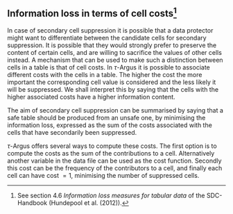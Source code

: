 ## Information loss in terms of cell costs[^8] {#sec-infolosscost}

[^8]: See section 4.6 *Information loss measures for tabular data* of the SDC-Handbook (Hundepool et al. (2012)).

In case of secondary cell suppression it is possible that a data protector might want to differentiate between the candidate cells for secondary suppression. It is possible that they would strongly prefer to preserve the content of certain cells, and are willing to sacrifice the values of other cells instead. A mechanism that can be used to make such a distinction between cells in a table is that of cell costs. In $\tau$-Argus it is possible to associate different costs with the cells in a table. The higher the cost the more important the corresponding cell value is considered and the less likely it will be suppressed. We shall interpret this by saying that the cells with the higher associated costs have a higher information content. 

The aim of secondary cell suppression can be summarised by saying that a safe table should be produced from an unsafe one, by minimising the information loss, expressed as the sum of the costs associated with the cells that have secondarily been suppressed.

$\tau$-Argus offers several ways to compute these costs. The first option is to compute the costs as the sum of the contributions to a cell. Alternatively another variable in the data file can be used as the cost function. Secondly this cost can be the frequency of the contributors to a cell, and finally each cell can have cost $= 1$, minimising the number of suppressed cells.


